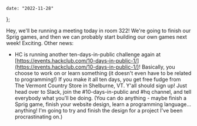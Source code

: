     date: "2022-11-28"
};

Hey, we'll be running a meeting today in room 322! We're going to finish our Sprig games, and then we can probably start building our own games next week! Exciting. Other news:

-   HC is running another ten-days-in-public challenge again at [https://events.hackclub.com/10-days-in-public-1/](https://events.hackclub.com/10-days-in-public-1/)! Basically, you choose to work on or learn something (it doesn't even have to be related to programming!) If you make it all ten days, you get free fudge from The Vermont Country Store in Shelburne, VT. Y'all should sign up! Just head over to Slack, join the #10-days-in-public and #hq channel, and tell everybody what you'll be doing. (You can do anything - maybe finish a Sprig game, finish your website design, learn a programming language... anything! I'm going to try and finish the design for a project I've been procrastinating on.)
